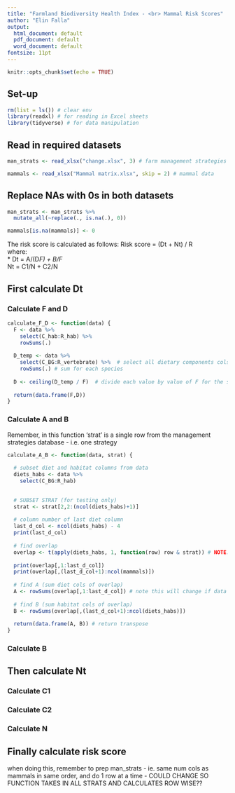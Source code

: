 ```yaml
---
title: "Farmland Biodiversity Health Index - <br> Mammal Risk Scores"
author: "Elin Falla"
output:
  html_document: default
  pdf_document: default
  word_document: default
fontsize: 11pt
---
```


```r
knitr::opts_chunk$set(echo = TRUE)
```

## Set-up
```r

rm(list = ls()) # clear env
library(readxl) # for reading in Excel sheets
library(tidyverse) # for data manipulation

```


## Read in required datasets  
``` r
man_strats <- read_xlsx("change.xlsx", 3) # farm management strategies

mammals <- read_xlsx("Mammal matrix.xlsx", skip = 2) # mammal data

```

## Replace NAs with 0s in both datasets
``` r
man_strats <- man_strats %>% 
  mutate_all(~replace(., is.na(.), 0))

mammals[is.na(mammals)] <- 0
```

The risk score is calculated as follows: 
Risk score = (Dt + Nt) / R  
where:  
* Dt = A/(D*F) + B/F  
* Nt = C1/N + C2/N  

## First calculate Dt  

### Calculate F and D
``` r
calculate_F_D <- function(data) {
  F <- data %>%
    select(C_hab:R_hab) %>%
    rowSums(.)
  
  D_temp <- data %>% 
    select(C_BG:R_vertebrate) %>%  # select all dietary components cols
    rowSums(.) # sum for each species
  
  D <- ceiling(D_temp / F)  # divide each value by value of F for the species to get D. then round up to account for R_AQ
  
  return(data.frame(F,D))
}
```

### Calculate A and B
Remember, in this function 'strat' is a single row from the management strategies database - i.e. one strategy

``` r
calculate_A_B <- function(data, strat) {
  
  # subset diet and habitat columns from data
  diets_habs <- data %>%
    select(C_BG:R_hab)
  

  # SUBSET STRAT (for testing only)
  strat <- strat[2,2:(ncol(diets_habs)+1)]
  
  # column number of last diet column
  last_d_col <- ncol(diets_habs) - 4
  print(last_d_col)
  
  # find overlap
  overlap <- t(apply(diets_habs, 1, function(row) row & strat)) # NOTE: THIS ASSUMES THE COLUMNS ALIGN
  
  print(overlap[,1:last_d_col])
  print(overlap[,(last_d_col+1):ncol(mammals)])
  
  # find A (sum diet cols of overlap)
  A <- rowSums(overlap[,1:last_d_col]) # note this will change if data stuct changes
  
  # find B (sum habitat cols of overlap)
  B <- rowSums(overlap[,(last_d_col+1):ncol(diets_habs)])
  
  return(data.frame(A, B)) # return transpose
}
```

### Calculate B

## Then calculate Nt
### Calculate C1
### Calculate C2
### Calculate N

## Finally calculate risk score
when doing this, remember to prep man_strats - ie. same num cols as mammals in same order, and do 1 row at a time - COULD CHANGE SO FUNCTION TAKES IN ALL STRATS AND CALCULATES ROW WISE??
